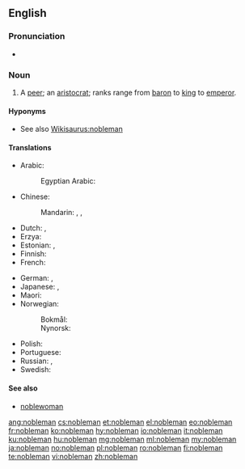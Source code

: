 ==English==

===Pronunciation===
* {{audio|en-us-nobleman.ogg|Audio (US)|lang=en}}

===Noun===
{{en-noun|noblemen}}

# A [[peer]]; an [[aristocrat]]; ranks range from [[baron]] to [[king]] to [[emperor]].

====Hyponyms====
* See also [[Wikisaurus:nobleman]]

====Translations====
{{trans-top|man of noble rank, title, or status; peer; aristocrat}}
* Arabic:
*: Egyptian Arabic: {{t|arz|نبيل|m|tr=nabiil|sc=Arab}}
* Chinese:
*: Mandarin: {{t+|cmn|貴族|sc=Hani}}, {{t+|cmn|贵族|tr=guìzú|sc=Hani}}, {{t+|cmn|君子|tr=jūnzǐ|sc=Hani}}
* Dutch: {{t+|nl|adellijke|m}}, {{t+|nl|edelman|m}}
* Erzya: {{t|myv|мастачей}}
* Estonian: {{t+|et|aadlimees}}, {{t+|et|aadlik}}
* Finnish: {{t+|fi|aatelismies}}
* French: {{t+|fr|noble|m|f}}
{{trans-mid}}
* German: {{t+|de|Edelmann|m}}, {{t+|de|Adeliger|m}}
* Japanese: {{t+|ja|貴族|tr=きぞく, kizoku|sc=Jpan}}, {{t+|ja|華族|tr=かぞく, kazoku|sc=Jpan}}
* Maori: {{t+|mi|rangatira}}
* Norwegian:
*: Bokmål: {{t+|nb|adelsmann|m}}
*: Nynorsk: {{t|nn|adelsmann|m}}
* Polish: {{t+|pl|szlachcic|m}}
* Portuguese: {{t+|pt|nobre|m|f}}
* Russian: {{t+|ru|дворяни́н|m}}, {{t+|ru|вельмо́жа|m}} {{qualifier|grandee}}
* Swedish: {{t+|sv|adelsman|c}}
{{trans-bottom}}

====See also====
* [[noblewoman]]

[[ang:nobleman]]
[[cs:nobleman]]
[[et:nobleman]]
[[el:nobleman]]
[[eo:nobleman]]
[[fr:nobleman]]
[[ko:nobleman]]
[[hy:nobleman]]
[[io:nobleman]]
[[it:nobleman]]
[[ku:nobleman]]
[[hu:nobleman]]
[[mg:nobleman]]
[[ml:nobleman]]
[[my:nobleman]]
[[ja:nobleman]]
[[no:nobleman]]
[[pl:nobleman]]
[[ro:nobleman]]
[[fi:nobleman]]
[[te:nobleman]]
[[vi:nobleman]]
[[zh:nobleman]]